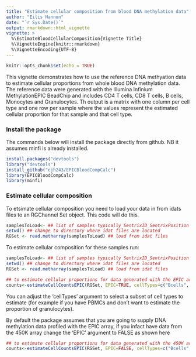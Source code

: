---
title: "Estimate cellular composition from blood DNA methylation data"
author: "Eilis Hannon"
date: "`r Sys.Date()`"
output: rmarkdown::html_vignette
vignette: >
  %\EstimateBloodCellularComposition{Vignette Title}
  %\VignetteEngine{knitr::rmarkdown}
  %\VignetteEncoding{UTF-8}
---


```{r setup, include=FALSE}
knitr::opts_chunk$set(echo = TRUE)
```


This vignette demonstrates how to use the reference DNA methyation data to estimate cellular proportions from whole blood DNA methylation data. The reference data were generated with the Illumina Infinium MethylationEPIC BeadChip and includes CD4 T cells, CD8 T cells, B cells, Monocytes and Granulocytes. Th output is a matrix with one column per cell type and one row per sample where the values represent the estimated cellular proportion for that sample and that cell type. 


### Install the package

The commands below will install the package directly from github. NB it assumes minfi is already installed. 

```{r,eval=FALSE}

install.packages("devtools")
library("devtools")
install_github("ejh243/EPICBloodCompCalc")
library(EPICBloodCompCalc)
library(minfi)

```

### Estimate cellular composition

To etsimate cellular composition you need to load your data in from idats files to an RGChannel Set object. This code will do this.


```{r,eval=FALSE}
samplesToLoad<- ## list of samples typically SentrixID_SentrixPosition for which you have two idat files
setwd() ## change to directory where idat files are located
RGSet <- read.metharray(samplesToLoad) ## load from idat files

```

To estimate cellular composition for these samples run:


```{r,eval=FALSE}
samplesToLoad<- ## list of samples typically SentrixID_SentrixPosition for which you have two idat files
setwd() ## change to directory where idat files are located
RGSet <- read.metharray(samplesToLoad) ## load from idat files

```



```{r,eval=FALSE}
## to estimate cellular proportions for data generated with the EPIC array
counts<-estimateCellCountsEPIC(RGSet, EPIC=TRUE, cellTypes=c("Bcells", "CD4Tcells", "CD8Tcells", "Monocytes", "Granulocytes"))

```

You can adjust the 'cellTypes' argument to select a subset of cell types to estimate (for example if you have PBMCs and don't want to estimate the proportion of granulocytes).


By default the package assumes that you are going to supply DNA methylation data profiled with the EPIC array, if you infact have data from the 450K array change the 'EPIC' argument to FALSE as shown here

```{r,eval=FALSE}
## to estimate cellular proportions for data generated with the 450K array
counts<-estimateCellCountsEPIC(RGSet, EPIC=FALSE, cellTypes=c("Bcells", "CD4Tcells", "CD8Tcells", "Monocytes", "Granulocytes"))

```

